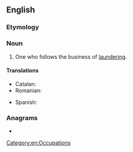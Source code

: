 ==English==

===Etymology===
{{suffix|launder|er|lang=en}}

===Noun===
{{en-noun}}

# One who follows the business of [[laundering]].

====Translations====
{{trans-top|one who follows the business of laundering}}
* Catalan: {{t|ca|blanquejador|m}}
* Romanian: {{t+|ro|spălător|m}}
{{trans-mid}}
* Spanish: {{t|es|blanqueador|m}}
{{trans-bottom}}

===Anagrams===
* {{anagrams|en|relaunder}}

[[Category:en:Occupations]]